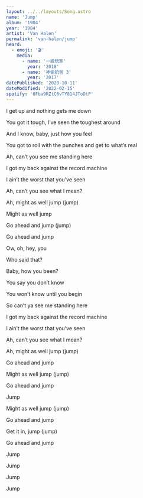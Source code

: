 ```yaml
---
layout: ../../layouts/Song.astro
name: 'Jump'
album: '1984'
year: '1984'
artist: 'Van Halen'
permalink: 'van-halen/jump'
heard:
  - emoji: '🎬'
    media:
      - name: '一級玩家'
        year: '2018'
      - name: '神偷奶爸 3'
        year: '2017'
datePublished: '2020-10-11'
dateModified: '2022-02-15'
spotify: '6Fba9RZtC6vTY814JToDtP'
---
```


<LyricSection>

I get up and nothing gets me down

You got it tough, I&rsquo;ve seen the toughest around

And I know, baby, just how you feel

You got to roll with the punches and get to what&rsquo;s real

</LyricSection>

<LyricSection>

Ah, can&rsquo;t you see me standing here

I got my back against the record machine

I ain&rsquo;t the worst that you&rsquo;ve seen

Ah, can&rsquo;t you see what I mean?

</LyricSection>

<LyricSection>

Ah, might as well jump (jump)

Might as well jump

Go ahead and jump (jump)

Go ahead and jump

Ow, oh, hey, you

Who said that?

Baby, how you been?

You say you don&rsquo;t know

You won&rsquo;t know until you begin

</LyricSection>

<LyricSection>

So can&rsquo;t ya see me standing here

I got my back against the record machine

I ain&rsquo;t the worst that you&rsquo;ve seen

Ah, can&rsquo;t you see what I mean?

</LyricSection>

<LyricSection>

Ah, might as well jump (jump)

Go ahead and jump

Might as well jump (jump)

Go ahead and jump

Jump


</LyricSection>

<LyricSection>

Might as well jump (jump)

Go ahead and jump

Get it in, jump (jump)

Go ahead and jump

Jump

Jump

Jump

Jump

</LyricSection>
